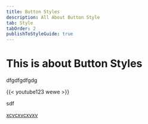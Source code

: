 ```yaml
---
title: Button Styles
description: All About Button Style
tab: Style
tabOrder: 2
publishToStyleGuide: true
---
```

# This is about Button Styles

<Testimonial image="/assets/btn.jpg" attribution="">
  dfgdfgdfgdg</Testimonial>

<CallToAction url="" align="center" bgColor="undefined"></CallToAction>

{{< youtube123 wewe >}}

<CallToAction url="sdf" align="center" bgColor="rebeccapurple">sdf</CallToAction>

[xcvcxvcxvxv](sdf)